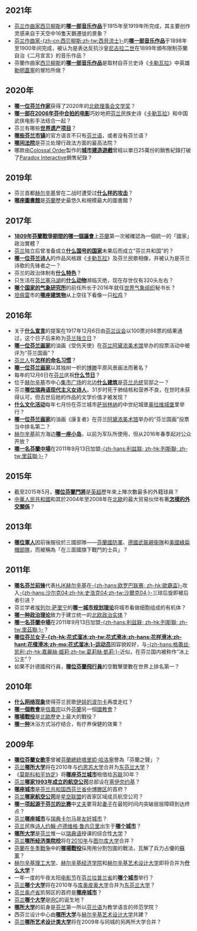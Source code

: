 == 2021年 ==
* [[芬兰|芬兰]][[作曲家|作曲家]][[西贝柳斯|西贝柳斯]]的'''[[第5號交響曲_(西貝柳斯)|哪一部音乐作品]]'''于1915年至1919年所完成，其主要创作灵感来自于天空中16隻天鵝遷徙的景象？
* [[芬兰大公国|芬兰]][[作曲家|作曲家]][[让·西贝柳斯|-{zh-cn:西贝柳斯;zh-tw:西貝流士}-]]的'''[[第1號交響曲_(西貝柳斯)|哪一部音乐作品]]'''于1898年至1900年间完成，被认为是表达反抗沙皇[[尼古拉二世_(俄罗斯)|尼古拉二世]]在1899年頒布限制芬蘭自治《二月宣言》的音乐作品？
* 芬蘭作曲家[[西贝柳斯|西贝柳斯]]的'''[[藍敏凱寧組曲|哪一部音乐作品]]'''是取材自芬兰史诗《[[卡勒瓦拉|卡勒瓦拉]]》中英雄[[勒明蓋寧|勒明蓋寧]]的冒险所做？

== 2020年 ==
* '''[[莫妮卡·法格霍姆|哪一位芬兰作家]]'''获得了2020年的[[北欧理事会文学奖|北欧理事会文学奖]]？
* '''[[玉战士|哪一部在2006年芬中合拍的电影]]'''巧妙地把[[芬兰|芬兰]]民族史诗《[[卡勒瓦拉|卡勒瓦拉]]》和中国武侠电影手法结合一起？
* 芬兰有哪些'''[[芬蘭世界遺產列表|世界遗产项目]]'''？
* '''[[芬兰语不为单一官方语言的芬兰市镇列表|哪些芬兰市镇]]'''的官方语言不只有[[芬兰语|芬兰语]]，或者没有芬兰语？
* '''[[芬兰最高行政法院|哪间法院]]'''是芬兰处理行政法方面的最高法院？
* 哪款由[[Colossal_Order|Colossal Order]]製作的'''[[城市：天际线|城市建造遊戲]]'''曾經以單日25萬份的銷售紀錄打破了[[Paradox_Interactive|Paradox Interactive]]銷售紀錄？

== 2019年 ==
* 芬兰首都[[赫尔辛基|赫尔辛基]]曾在二战时遭受过'''[[赫尔辛基轰炸_(二战期)|什么样的攻击]]'''？
* '''[[芬蘭國家圖書館|哪座圖書館]]'''是[[芬蘭|芬蘭]]歷史最悠久和規模最大的圖書館？

== 2017年 ==
*'''[[波爾沃議會|1809年芬蘭戰爭期間的哪一個議會]]'''上[[芬蘭|芬蘭]]第一次被確認為一個統一的「國家」政治實體？
* [[芬兰|芬兰]]独立后曾准备成立'''[[芬蘭王國|什么国号的国家]]'''未果后而成立“芬兰共和国”的？
* '''[[埃伊诺·雷诺|哪一位芬兰诗人]]'''的作品风格跟《[[卡勒瓦拉|卡勒瓦拉]]》及芬兰民歌相像，并被认为是芬兰诗歌的先锋者之一？
*芬兰的政治体制有'''[[芬兰政治|什么特色]]'''？
*只生活在[[芬兰|芬兰]][[塞马湖|塞马湖]]的'''[[塞马环斑海豹|什么动物]]'''濒临灭绝，现在存世仅有320头左右？
*'''[[芬兰气象研究所|哪个国家的气象研究所]]'''的前任所长于2016年就任[[世界气象组织|世界气象组织]]秘书长？
* [[坦佩雷|坦佩雷]]市的'''[[坦佩雷城市主图书馆|哪座建筑物]]'''从上空往下看像一只[[松鸡|松鸡]]？

== 2016年 ==
*关于'''[[芬兰独立宣言|什么宣言]]'''的提案在1917年12月6日由[[芬兰议会|芬兰议会]]以100票对88票的结果通过，这个日子后来称为[[芬兰独立日|芬兰独立日]]？
*'''[[胡戈·辛贝里|哪一位芬兰画家]]'''的油画《受伤天使》在[[芬兰|芬兰]][[阿黛浓美术馆|阿黛浓美术馆]]举办的投票活动中被评为“芬兰国画”？
*[[芬兰人|芬兰人]]有'''[[芬兰人名|怎样的命名习惯]]'''？
*'''[[艾羅·亞歷山大·聶利馬勒卡|哪一位芬兰画家]]'''以其独树一帜的[[博滕區|博滕]]平原风景画法而著名？
*每年的12月6日在[[芬兰|芬兰]]庆祝'''[[芬兰独立日|什么节日]]'''？
*位于[[赫尔辛基|赫尔辛基]]市中心[[赫尔辛基集市广场|集市广场]]的北边'''[[芬兰总统府|什么建筑]]'''是[[芬兰总统|芬兰总统]]官邸之一？
*芬兰'''[[伊迪特·索德格朗|哪位瑞典语现代主义女诗人]]'''，31岁时死于肺结核和营养不良，在世时未获得认可，但去世后她的作品的文学价值才被发现？
*'''[[萨翁林纳歌剧节|什么文化活动]]'''每年七月份在芬兰城市[[萨翁林纳|萨翁林纳]]的中世纪城堡[[奥拉维城堡|奥拉维城堡]]里举行？
*'''[[海莱内·谢尔夫贝克|哪一位芬兰画家]]'''的油画《康复者》在芬兰[[阿黛浓美术馆|阿黛浓美术馆]]举办的“芬兰国画”投票当中排名第二？
*[[赫尔辛基|赫尔辛基]]前方海边'''[[瓦利岛|哪一座小岛]]'''，以前为军队所使用，但从2016年春季起对公众开放？
*'''[[米卡·韦于吕宁|哪一名芬蘭中場]]'''在2011年9月13日加盟[[列斯聯足球會|-{zh-hans:利兹联; zh-hk:列斯聯; zh-tw:里茲聯;}-]]？

==2015年==
*截至2015年5月，'''[[尤西·積亞基連倫|哪位芬蘭門將]]'''是[[英超|英超]]歷年來上陣次數最多的外籍球員？
*[[中華人民共和國|中華人民共和國]]和其於2004年至2008年在[[北歐|北歐]]的最大贸易伙伴有著'''[[中芬關係|怎樣的外交關係]]'''？

==2013年==
*'''[[勞利·托魯尼|哪位軍人]]'''因前後服役於三國部隊——[[芬蘭國防軍|芬蘭國防軍]]、[[武裝親衛隊|德國武裝親衛隊]]和[[美國陸軍特種部隊|美國綠扁帽部隊]]，而被稱為「在三面國旗下戰鬥的士兵」？

== 2011年 ==
*'''[[泰穆·普基|哪名芬兰前锋]]'''代表[[HJK赫尔辛基|HJK赫尔辛基]]在[[欧罗巴联赛|-{zh-hans:欧罗巴联赛; zh-hk:歐霸盃}-]]攻入[[沙尔克04|-{zh-hans:沙尔克04;zh-hk:史浩克04;zh-tw:沙爾克04;}-]]三球后旋即被后者引进？
*芬兰学者[[埃列尔·萨里宁|埃列尔·萨里宁]]的'''[[有机疏散理论|哪一城市规划理论]]'''将城市看做细胞组成的有机体？
*'''[[泛斯堪的納維亞主義|哪一种政治理论]]'''致力于建立统一的[[北欧|北欧]][[政治实体|政治实体]]？
*'''[[米卡·韦于吕宁|哪一名芬蘭中場]]'''在2011年9月13日加盟[[列斯聯足球會|-{zh-hans:利兹联; zh-hk:列斯聯; zh-tw:里茲聯;}-]]？
*'''[[基拉·科尔皮|哪位芬兰女子-{zh-hk:花式溜冰;zh-tw:花式滑冰;zh-hans:花样滑冰;zh-hant:花樣滑冰;zh-mo:花式溜冰;}-运动员]]'''因容貌姣好，与[[格蕾丝·凯利|-{zh-hans:格蕾丝·凯利;zh-hk:嘉麗絲·姬莉;zh-tw:葛莉絲·凱莉;}-]]近似，在芬兰国内被称作“冰上公主”？
*如果不計德國飛行員，'''[[埃伊诺·伊尔马里·尤蒂莱宁|哪位芬蘭飛行員]]'''的空戰擊墜數在世界上排名第一？

== 2010年 ==
*'''[[甩葱歌|什么网络现象]]'''使得芬兰民歌[[伊娃的波尔卡|伊娃的波尔卡]]再度走红？
*'''[[芬蘭正教會|哪一個教會]]'''是[[信義宗|信義宗]]以外[[芬蘭|芬蘭]]另一個[[國教|國教會]]？
*'''[[塔利-伊漢塔拉戰役|哪場戰役]]'''是[[北歐|北歐]]歷史上最大的戰役？
*'''[[桑拿|哪一种]]'''沐浴方式浴疗结合，有疗养保健的效果？

== 2009年 ==
*'''[[塔雅·圖倫尼|哪位芬蘭女歌手]]'''曾被[[芬蘭總統|芬蘭總統]][[塔里婭·哈洛寧|塔里婭·哈洛寧]]譽為「芬蘭之聲」？
* [[芬兰|芬兰]]'''[[库奥皮奥大学|哪所大学]]'''将在2010年与[[约恩苏大学|约恩苏大学]]合并为[[东芬兰大学|东芬兰大学]]？
* 《[[莫斯科和平协定|莫斯科和平协定]]》将'''[[汉科|哪座芬兰城市]]'''租借给[[苏联|苏联]]30年？
* [[芬兰|芬兰]]'''[[芬兰通勤航空|哪家1993年成立的航空公司]]'''总部设在[[塞伊奈约基|塞伊奈约基]]？
* '''[[科科拉|哪座城市]]'''是[[芬兰共和国|芬兰共和国]][[西芬兰省|西芬兰省]][[中博滕区|中博滕区]]的首府？
* [[芬兰|芬兰]]'''[[蓝天航空|哪家航空公司]]'''是[[星空联盟|星空联盟]]的首家区域成员航空公司？
* '''[[背媳妇比赛|哪一项起源于芬兰的比赛]]'''中[[丈夫|丈夫]]要背起[[妻子|妻子]]在最短时间内突破层层障碍到达终点？
* [[芬兰|芬兰]]'''[[萨翁林纳|哪座城市]]'''与[[瑞典|瑞典]][[卡尔马|卡尔马]]是[[友好城市|友好城市]]？
* [[芬兰|芬兰]]民族[[诗人|诗人]][[约翰·卢德维格·鲁内贝里|约翰·卢德维格·鲁内贝里]]出生于'''[[雅各布斯塔德|哪个城市]]'''？
* '''[[瑞典语图尔库大学|哪所大学]]'''是[[芬兰|芬兰]]惟一以[[瑞典语|瑞典语]]授课的综合性[[大学|大学]]？
* [[芬兰|芬兰]]'''[[图尔库经济学院|哪所经济类院校]]'''将在[[2010年|2010年]]与[[图尔库大学|图尔库大学]]合并？
* [[芬蘭|芬蘭]]在[[冬季戰争|冬季戰争]]中的'''[[素歐木薩米戰役|哪場戰役]]'''採用用分割包圍的戰法，瓦解了兵力占優的[[蘇軍|蘇軍]]？
* [[赫尔辛基理工大学|赫尔辛基理工大学]]、[[赫尔辛基经济学院|赫尔辛基经济学院]]和[[赫尔辛基艺术设计大学|赫尔辛基艺术设计大学]]即将合并为'''[[阿尔托大学|什么大学]]'''？
* 一年一度的午夜太阳[[电影节|电影节]]在[[芬兰|芬兰]][[拉普兰省|拉普兰省]]的'''[[索丹屈莱|哪个城市]]'''举行？
* [[芬兰|芬兰]]'''[[约恩苏大学|哪个大学]]'''将在2010年与[[库奥皮奥大学|库奥皮奥大学]]合并为[[东芬兰大学|东芬兰大学]]？
* [[芬兰|芬兰]][[奥卢省|奥卢省]]凯努区的首府是'''[[卡亚尼|哪座城市]]'''？
* [[芬兰|芬兰]]'''[[奥卢大学|哪个大学]]'''是[[IRC|IRC]]的诞生地？
* '''[[于韦斯屈莱大学|哪所大学]]'''的前身是[[芬兰|芬兰]]第一所以[[芬兰语|芬兰语]]为教学语言的师范学院？
* 西芬兰设计中心由'''[[瓦萨大学|哪所大学]]'''与[[赫尔辛基艺术设计大学|赫尔辛基艺术设计大学]]共建？
* [[芬兰|芬兰]]'''[[赫尔辛基艺术设计大学|哪所艺术设计类大学]]'''将在2009年与同城的另两所大学合并？